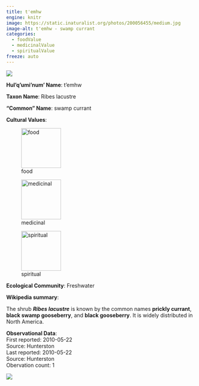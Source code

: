 ```yaml
---
title: t'emhw
engine: knitr
image: https://static.inaturalist.org/photos/200056455/medium.jpg
image-alt: t'emhw - swamp currant
categories:
  - foodValue
  - medicinalValue
  - spiritualValue
freeze: auto
---
```

![](https://static.inaturalist.org/photos/200056455/medium.jpg){fig-alt="t'emhw - swamp currant"}

**Hul'q'umi'num' Name**: t'emhw



**Taxon Name**: Ribes lacustre

**"Common" Name**: swamp currant

**Cultural Values**:  

::: {layout-nrow=1 style="width:60%"}
![food](/files/food.svg){width=106px}

![medicinal](/files/medicinal.svg){width=106px}

![spiritual](/files/spiritual.svg){width=106px}
:::

**Ecological Community**: Freshwater

**Wikipedia summary**:  
<p class="mw-empty-elt">
</p>

<p>The shrub <i><b>Ribes lacustre</b></i> is known by the common names <b>prickly currant</b>, <b>black swamp gooseberry</b>, and <b>black gooseberry</b>. It is widely distributed in North America.

**Observational Data**:   
First reported: 2010-05-22  
Source: Hunterston  
Last reported: 2010-05-22  
Source: Hunterston  
Obervation count: 1

![](community_dist.png)
